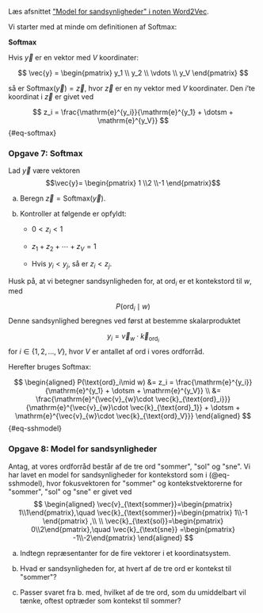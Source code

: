Læs afsnittet [\"Model for sandsynligheder\" i noten Word2Vec](/materialer/sprogmodeller/word2vec.qmd#model-for-sandsynligheder). 

Vi starter med at minde om definitionen af Softmax:


::: {.highlight2 }

**Softmax**

Hvis $\vec{y}$ er en vektor med $V$ koordinater:

$$
\vec{y} = 
\begin{pmatrix}
y_1 \\
y_2 \\
\vdots \\
y_V
\end{pmatrix}
$$

så er $\text{Softmax}\big(\vec{y}\big)=\vec{z}$, hvor $\vec{z}$ er en ny vektor med $V$ koordinater. Den $i$'te koordinat i $\vec{z}$ er givet ved

$$
z_i = \frac{\mathrm{e}^{y_i}}{\mathrm{e}^{y_1} + \dotsm + \mathrm{e}^{y_V}}
$$ {#eq-softmax}

:::

::: {.callout-note collapse="false" appearance="minimal"}

### Opgave 7: Softmax

Lad $\vec{y}$ være vektoren
$$\vec{y}= \begin{pmatrix} 1 \\2 \\-1 \end{pmatrix}$$

a) Beregn $\vec{z} = \text{Softmax}(\vec{y})$.

b) Kontroller at følgende er opfyldt:

   - $0<z_i<1$
   
   - $z_1 + z_2 + \dotsm + z_V = 1$
   
   - Hvis $y_i < y_j$, så er $z_i < z_j$.

:::


Husk på, at vi betegner sandsynligheden for, at $\text{ord}_i$ er et kontekstord til $w$, med 

$$
P(\text{ord}_i\mid w)
$$
Denne sandsynlighed beregnes ved først at bestemme skalarproduktet

$$
y_i = \vec{v}_{w}\cdot \vec{k}_{\text{ord}_i}
$$
for $i \in \{1, 2, ..., V\}$, hvor $V$ er antallet af ord i vores ordforråd. 

Herefter bruges Softmax:

$$
\begin{aligned}
P(\text{ord}_i\mid w) &= z_i = \frac{\mathrm{e}^{y_i}}{\mathrm{e}^{y_1} + \dotsm + \mathrm{e}^{y_V}} \\ &= \frac{\mathrm{e}^{\vec{v}_{w}\cdot \vec{k}_{\text{ord}_i}}}{\mathrm{e}^{\vec{v}_{w}\cdot \vec{k}_{\text{ord}_1}} + \dotsm + \mathrm{e}^{\vec{v}_{w}\cdot \vec{k}_{\text{ord}_V}}}
\end{aligned}
$${#eq-sshmodel}



::: {.callout-note collapse="false" appearance="minimal"}

### Opgave 8: Model for sandsynligheder

Antag, at vores ordforråd består af de tre ord \"sommer\", \"sol\" og \"sne\". Vi har lavet en model for sandsynligheder for kontekstord som i (@eq-sshmodel), hvor 
fokusvektoren for \"sommer\" og kontekstvektorerne for \"sommer\", \"sol\" og
\"sne\" er givet ved 
$$
\begin{aligned}
\vec{v}_{\text{sommer}}=\begin{pmatrix} 1\\1\end{pmatrix},\quad
\vec{k}_{\text{sommer}}=\begin{pmatrix} 1\\-1 \end{pmatrix} ,\\
\\
\vec{k}_{\text{sol}}=\begin{pmatrix} 0\\2\end{pmatrix},\quad
\vec{k}_{\text{sne}} =\begin{pmatrix} -1\\-2\end{pmatrix}
\end{aligned}
$$

a) Indtegn repræsentanter for de fire vektorer i et koordinatsystem. 

b) Hvad er sandsynligheden for, at hvert af de tre ord er kontekst til \"sommer\"?     

c) Passer svaret fra b. med, hvilket af de tre ord, som du umiddelbart vil tænke, oftest optræder som kontekst til sommer?

:::
